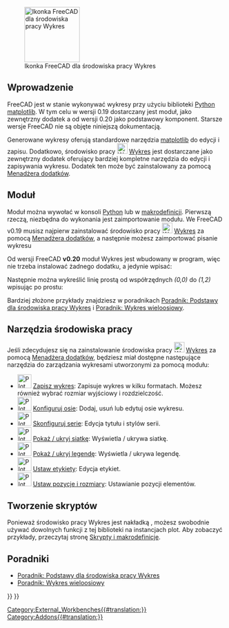 <languages/>

[[Image:Workbench_Plot.svg|thumb|128px|Ikonka FreeCAD dla środowiska pracy Wykres]]

{{TOCright}}

<span id="Introduction"></span>
==Wprowadzenie==

FreeCAD jest w stanie wykonywać wykresy przy użyciu biblioteki [[Python/pl|Python]] [https://matplotlib.org/ matplotlib]. W tym celu w wersji 0.19 dostarczany jest moduł, jako zewnętrzny dodatek a od wersji 0.20 jako podstawowy komponent. Starsze wersje FreeCAD nie są objęte niniejszą dokumentacją.

<div class="mw-translate-fuzzy">
Generowane wykresy oferują standardowe narzędzia [https://matplotlib.org/ matplotlib] do edycji i zapisu. Dodatkowo, środowisko pracy [[Image:Workbench_Plot.svg|24px]] [[Plot_Workbench/pl|Wykres]] jest dostarczane jako zewnętrzny dodatek oferujący bardziej kompletne narzędzia do edycji i zapisywania wykresu. Dodatek ten może być zainstalowany za pomocą [[Std_AddonMgr/pl|Menadżera dodatków]].
</div>

<span id="Module"></span>
==Moduł==

Moduł można wywołać w konsoli [[Python/pl|Python]] lub w [[Macros/pl|makrodefinicji]]. Pierwszą rzeczą, niezbędna do wykonania jest zaimportowanie modułu.
We FreeCAD v0.19 musisz najpierw zainstalować środowisko pracy [[Image:Workbench_Plot.svg|24px]] [[Plot_Workbench/pl|Wykres]] za pomocą [[Std_AddonMgr/pl|Menadżera dodatków]], a następnie możesz zaimportować pisanie wykresu

{{Code|code=
from freecad.plot import Plot
}}

Od wersji FreeCAD '''v0.20''' moduł Wykres jest wbudowany w program, więc nie trzeba instalować żadnego dodatku, a jedynie wpisać:

{{Code|code=
from FreeCAD.Plot import Plot
}}

Następnie można wykreślić linię prostą od współrzędnych ''(0,0)'' do ''(1,2)'' wpisując po prostu:

{{Code|code=
Plot.plot([0, 1], [0, 2])
}}

Bardziej złożone przykłady znajdziesz w poradnikach [[Plot_Basic_tutorial/pl|Poradnik: Podstawy dla środowiska pracy Wykres]] i [[Plot_MultiAxes_tutorial/pl|Poradnik: Wykres wieloosiowy]].

<span id="Workbench_Tools"></span>
==Narzędzia środowiska pracy==

Jeśli zdecydujesz się na zainstalowanie środowiska pracy [[Image:Workbench_Plot.svg|24px]] [[Plot_Workbench/pl|Wykres]] za pomocą [[Std_AddonMgr/pl|Menadżera dodatków]], będziesz miał dostępne następujące narzędzia do zarządzania wykresami utworzonymi za pomocą modułu:

<div class="mw-translate-fuzzy">
* [[Image:Plot_Save.svg|32px]] [[Plot_Save/pl|Zapisz wykres]]: Zapisuje wykres w kilku formatach. Możesz również wybrać rozmiar wyjściowy i rozdzielczość.
* [[Image:Plot_Axes.svg|32px]] [[Plot_Axes/pl|Konfiguruj osie]]: Dodaj, usuń lub edytuj osie wykresu.
* [[Image:Plot_Series.svg|32px]] [[Plot_Series/pl|Skonfiguruj serie]]: Edycja tytułu i stylów serii.
* [[Image:Plot_Grid.svg|32px]] [[Plot_Grid|Pokaż / ukryj siatkę]]: Wyświetla / ukrywa siatkę.
* [[Image:Plot_Legend.svg|32px]] [[Plot_Legend/pl|Pokaż / ukryj legendę]]: Wyświetla / ukrywa legendę.
* [[Image:Plot_Labels.svg|32px]] [[Plot_Labels/pl|Ustaw etykiety]]: Edycja etykiet.
* [[Image:Plot_Positions.svg|32px]] [[Plot_Positions/pl|Ustaw pozycje i rozmiary]]: Ustawianie pozycji elementów.
</div>

<span id="Scripting"></span>
==Tworzenie skryptów==

Ponieważ środowisko pracy Wykres jest nakładką {{incode|matplotlib}}, możesz swobodnie używać dowolnych funkcji z tej biblioteki na instancjach plot. Aby zobaczyć przykłady, przeczytaj stronę [[Scripting_and_macros/pl|Skrypty i makrodefinicje]].

<span id="Tutorial"></span>
==Poradniki==

* [[Plot_Basic_tutorial/pl|Poradnik: Podstawy dla środowiska pracy Wykres]]
* [[Plot_MultiAxes_tutorial/pl|Poradnik: Wykres wieloosiowy]]


{{Plot_Tools_navi{{#translation:}}}}
{{Userdocnavi{{#translation:}}}}
[[Category:External_Workbenches{{#translation:}}]]
[[Category:Addons{{#translation:}}]]